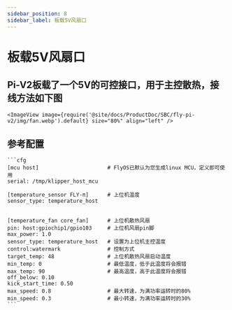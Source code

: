 ```yaml
---
sidebar_position: 8
sidebar_label: 板载5V风扇口
---
```





# 板载5V风扇口

## Pi-V2板载了一个5V的可控接口，用于主控散热，接线方法如下图
    <ImageView image={require('@site/docs/ProductDoc/SBC/fly-pi-v2/img/fan.webp').default} size="80%" align="left" />


## 参考配置

    ```cfg
    [mcu host]                      # FlyOS已默认为您生成linux MCU，定义即可使用           
    serial: /tmp/klipper_host_mcu 

    [temperature_sensor FLY-π]      # 上位机温度
    sensor_type: temperature_host


    [temperature_fan core_fan]      # 上位机散热风扇
    pin: host:gpiochip1/gpio103     # 上位机风扇pin脚
    max_power: 1.0
    sensor_type: temperature_host   # 设置为上位机主控温度
    control:watermark               # 控制方式
    target_temp: 48                 # 上位机散热风扇启动温度
    min_temp: 0                     # 最低温度，低于此温度将会报错
    max_temp: 90                    # 最高温度，高于此温度将会报错
    off_below: 0.10
    kick_start_time: 0.50
    max_speed: 0.8                  # 最大转速，为满功率运转时的80%
    min_speed: 0.3                  # 最小转速，为满功率运转时的30%
    ```
